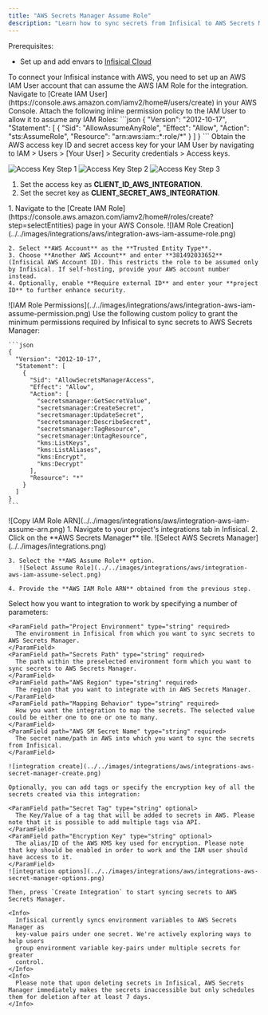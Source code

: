 ```yaml
---
title: "AWS Secrets Manager Assume Role"
description: "Learn how to sync secrets from Infisical to AWS Secrets Manager without sharing any user credentials."
---
```


Prerequisites:

- Set up and add envars to [Infisical Cloud](https://app.infisical.com)

<Accordion title="Self-Hosted Users">
  To connect your Infisical instance with AWS, you need to set up an AWS IAM User account that can assume the AWS IAM Role for the integration.

  <Steps>
    <Step title="Create an IAM User">
      Navigate to [Create IAM User](https://console.aws.amazon.com/iamv2/home#/users/create) in your AWS Console.
    </Step>
    <Step title="Create an Inline Policy">
      Attach the following inline permission policy to the IAM User to allow it to assume any IAM Roles:
```json
{
  "Version": "2012-10-17",
  "Statement": [
    {
      "Sid": "AllowAssumeAnyRole",
      "Effect": "Allow",
      "Action": "sts:AssumeRole",
      "Resource": "arn:aws:iam::*:role/*"
    }
  ]
}
```
</Step>
<Step title="Obtain the IAM User Credentials">
  Obtain the AWS access key ID and secret access key for your IAM User by navigating to IAM > Users > [Your User] > Security credentials > Access keys.

  ![Access Key Step 1](../../images/integrations/aws/integrations-aws-access-key-1.png)
  ![Access Key Step 2](../../images/integrations/aws/integrations-aws-access-key-2.png)
  ![Access Key Step 3](../../images/integrations/aws/integrations-aws-access-key-3.png)
</Step>
<Step title="Set Up Integration Keys">
  1. Set the access key as **CLIENT_ID_AWS_INTEGRATION**.
  2. Set the secret key as **CLIENT_SECRET_AWS_INTEGRATION**.
</Step>
</Steps>
</Accordion>

<Steps>
    <Step title="Create the Managing User IAM Role for AWS Secrets Manager">
    1. Navigate to the [Create IAM Role](https://console.aws.amazon.com/iamv2/home#/roles/create?step=selectEntities) page in your AWS Console.
       ![IAM Role Creation](../../images/integrations/aws/integration-aws-iam-assume-role.png)

    2. Select **AWS Account** as the **Trusted Entity Type**.
    3. Choose **Another AWS Account** and enter **381492033652** (Infisical AWS Account ID). This restricts the role to be assumed only by Infisical. If self-hosting, provide your AWS account number instead.
    4. Optionally, enable **Require external ID** and enter your **project ID** to further enhance security.
  </Step>

  <Step title="Add Required Permissions for the IAM Role">
    ![IAM Role Permissions](../../images/integrations/aws/integration-aws-iam-assume-permission.png)
    Use the following custom policy to grant the minimum permissions required by Infisical to sync secrets to AWS Secrets Manager:

    ```json
    {
      "Version": "2012-10-17",
      "Statement": [
        {
          "Sid": "AllowSecretsManagerAccess",
          "Effect": "Allow",
          "Action": [
            "secretsmanager:GetSecretValue",
            "secretsmanager:CreateSecret",
            "secretsmanager:UpdateSecret",
            "secretsmanager:DescribeSecret",
            "secretsmanager:TagResource",
            "secretsmanager:UntagResource",
            "kms:ListKeys",
            "kms:ListAliases",
            "kms:Encrypt",
            "kms:Decrypt"
          ],
          "Resource": "*"
        }
      ]
    }
    ```
  </Step>

  <Step title="Copy the AWS IAM Role ARN">
    ![Copy IAM Role ARN](../../images/integrations/aws/integration-aws-iam-assume-arn.png)
  </Step>

  <Step title="Authorize Infisical for AWS Secrets Manager">
    1. Navigate to your project's integrations tab in Infisical.
    2. Click on the **AWS Secrets Manager** tile.
       ![Select AWS Secrets Manager](../../images/integrations.png)

    3. Select the **AWS Assume Role** option.
       ![Select Assume Role](../../images/integrations/aws/integration-aws-iam-assume-select.png)

    4. Provide the **AWS IAM Role ARN** obtained from the previous step.
  </Step>  <Step title="Start integration">
    Select how you want to integration to work by specifying a number of parameters:

    <ParamField path="Project Environment" type="string" required>
      The environment in Infisical from which you want to sync secrets to AWS Secrets Manager.
    </ParamField>
    <ParamField path="Secrets Path" type="string" required>
      The path within the preselected environment form which you want to sync secrets to AWS Secrets Manager.
    </ParamField>
    <ParamField path="AWS Region" type="string" required>
      The region that you want to integrate with in AWS Secrets Manager.
    </ParamField>
    <ParamField path="Mapping Behavior" type="string" required>
      How you want the integration to map the secrets. The selected value could be either one to one or one to many.
    </ParamField>
    <ParamField path="AWS SM Secret Name" type="string" required>
      The secret name/path in AWS into which you want to sync the secrets from Infisical.
    </ParamField>

    ![integration create](../../images/integrations/aws/integrations-aws-secret-manager-create.png)

    Optionally, you can add tags or specify the encryption key of all the secrets created via this integration:

    <ParamField path="Secret Tag" type="string" optional>
      The Key/Value of a tag that will be added to secrets in AWS. Please note that it is possible to add multiple tags via API.
    </ParamField>
    <ParamField path="Encryption Key" type="string" optional>
      The alias/ID of the AWS KMS key used for encryption. Please note that key should be enabled in order to work and the IAM user should have access to it.
    </ParamField>
    ![integration options](../../images/integrations/aws/integrations-aws-secret-manager-options.png)

    Then, press `Create Integration` to start syncing secrets to AWS Secrets Manager.

    <Info>
      Infisical currently syncs environment variables to AWS Secrets Manager as
      key-value pairs under one secret. We're actively exploring ways to help users
      group environment variable key-pairs under multiple secrets for greater
      control.
    </Info>
    <Info>
      Please note that upon deleting secrets in Infisical, AWS Secrets Manager immediately makes the secrets inaccessible but only schedules them for deletion after at least 7 days.
    </Info>

  </Step>
</Steps>
